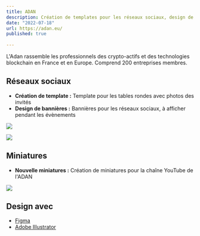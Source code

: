 ```yaml
---
title: ADAN
description: Création de templates pour les réseaux sociaux, design de miniatures pour youtube, design de NFT, création de Kakemonos et Sponsor Deck.
date: "2022-07-18"
url: https://adan.eu/
published: true
  
---
```


L'Adan rassemble les professionnels des crypto-actifs et des technologies blockchain en France et en Europe. Comprend 200 entreprises membres.

## Réseaux sociaux

- **Création de template :** Template pour les tables rondes avec photos des invités
- **Design de bannières :** Bannières pour les réseaux sociaux, à afficher pendant les évènements



![](/adan-twitter.png)

![](/adan-cff.png)

## Miniatures

- **Nouvelle miniatures :** Création de miniatures pour la chaîne YouTube de l'ADAN



![](/adan-youtube.png)

## Design avec

- [Figma](https://www.figma.com/)
- [Adobe Illustrator](https://www.adobe.com/fr/products/illustrator.html)